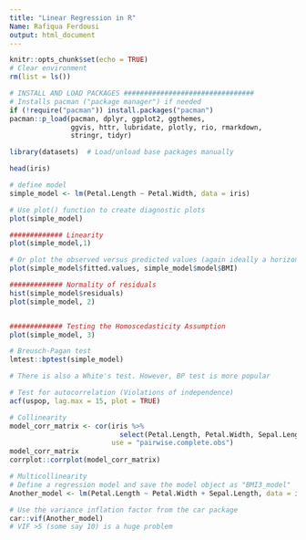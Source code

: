 ```yaml
---
title: "Linear Regression in R"
Name: Rafiqua Ferdousi
output: html_document
---
```


```r
knitr::opts_chunk$set(echo = TRUE)
# Clear environment
rm(list = ls()) 

# INSTALL AND LOAD PACKAGES ################################
# Installs pacman ("package manager") if needed
if (!require("pacman")) install.packages("pacman")
pacman::p_load(pacman, dplyr, ggplot2, ggthemes, 
               ggvis, httr, lubridate, plotly, rio, rmarkdown, 
               stringr, tidyr) 

library(datasets)  # Load/unload base packages manually
```

```r
head(iris)

# define model
simple_model <- lm(Petal.Length ~ Petal.Width, data = iris)

# Use plot() function to create diagnostic plots
plot(simple_model)

############# Linearity 
plot(simple_model,1)

# Or plot the observed versus predicted values (again ideally a horizontal line)
plot(simple_model$fitted.values, simple_model$model$BMI)

############# Normality of residuals
hist(simple_model$residuals)
plot(simple_model, 2)


############# Testing the Homoscedasticity Assumption
plot(simple_model, 3)

# Breusch-Pagan test
lmtest::bptest(simple_model)

# There is also a White's test. However, BP test is more popular

# Test for autocorrelation (Violations of independence)
acf(uspop, lag.max = 15, plot = TRUE)

# Collinearity
model_corr_matrix <- cor(iris %>% 
                           select(Petal.Length, Petal.Width, Sepal.Length),
                         use = "pairwise.complete.obs")
model_corr_matrix
corrplot::corrplot(model_corr_matrix)

# Multicollinearity
# Define a regression model and save the model object as "BMI3_model"
Another_model <- lm(Petal.Length ~ Petal.Width + Sepal.Length, data = iris)

# Use the variance inflation factor from the car package
car::vif(Another_model)
# VIF >5 (some say 10) is a huge problem
```
